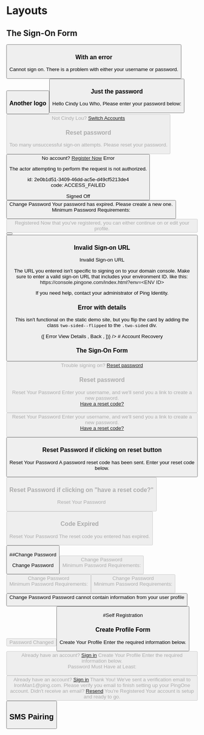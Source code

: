 
# Layouts

## The Sign-On Form

<ComponentDemo>
    <Card>
        <Logo src="ping-logo.svg"/>
        <Form>
            <FloatLabelTextInput label="Username" id="username6"/>
            <FloatLabelPasswordInput label="Password" id="password2"/>
            <div><Checkbox label="Remember me"/></div>
            <Button label="Sign On" type={ButtonTypes.PRIMARY}/>
                <SocialButton label="Login with Facebook" branding={BrandTypes.FACEBOOK} />
                <SocialButton label="Login with Apple" branding={BrandTypes.APPLE} />
                <SocialButton label="Login with Google" branding={BrandTypes.GOOGLE} />
                <SocialButton label="Login with Amazon" branding={BrandTypes.AMAZON} />
                <SocialButton label="Login with Instagram" branding={BrandTypes.INSTAGRAM} />
                <SocialButton label="Login with LinkedIn" branding={BrandTypes.LINKEDIN} />
                <SocialButton label="Login with Microsoft" branding={BrandTypes.MICROSOFT} />
                <SocialButton label="Login with Twitter" branding={BrandTypes.TWITTER} />
                <SocialButton image="./demo/assets/login-demo.png" />
        </Form>
    </Card>
</ComponentDemo>

### With an error
<ComponentDemo>
    <Card>
        <Logo src="ping-logo.svg"/>
        <Feedback type="error">Cannot sign on. There is a problem with either your username or password.</Feedback>
        <Form>
            <FloatLabelTextInput label="Username" id="username7"/>
            <FloatLabelPasswordInput label="Password" id="password3"/>
            <div><Checkbox label="Remember me"/></div>
            <Button label="Sign On" type={ButtonTypes.PRIMARY}/>
        </Form>
    </Card>
</ComponentDemo>

### Another logo
<ComponentDemo>
    <Card>
        <Logo src="jj-logo.png"/>
        <Form>
            <FloatLabelTextInput label="Username" id="username8"/>
            <FloatLabelPasswordInput label="Password" id="password4"/>
            <div><Checkbox label="Remember me"/></div>
            <Button label="Sign On" type={ButtonTypes.PRIMARY}/>
        </Form>
    </Card>
</ComponentDemo>

### Just the password
<ComponentDemo>
    <Card>
        <Logo src="ping-logo.svg"/>
        <Heading>Hello Cindy Lou Who,</Heading>
        <TextBlock>Please enter your password below:</TextBlock>
        <Form>
            <FloatLabelPasswordInput label="Password" id="password5"/>
            <Button label="Sign On" type={ButtonTypes.PRIMARY} disabled/>
        </Form>
        <TextBlock size="small">Not Cindy Lou? <a href="#">Switch Accounts</a></TextBlock>
    </Card>
</ComponentDemo>

### Reset password
<ComponentDemo>
    <Card>
        <Logo src="ping-logo.svg"/>
        <Feedback type="error">Too many unsuccessful sign-on attempts. Please reset your password.</Feedback>
        <Form>
            <Button label="Reset Password" type={ButtonTypes.PRIMARY}/>
        </Form>
        <TextBlock size="small">No account? <a href="#">Register Now</a></TextBlock>
    </Card>
</ComponentDemo>

<ComponentDemo>
    <Card>
        <Logo src="ping-logo.svg"/>
        <IconFeedback type="error">Error</IconFeedback>
        <TextBlock size="small">
            <p>The actor attempting to perform the request is not authorized.</p>
            <p><TextStyle muted>
                id: 2e0b1d51-3409-46dd-ac5e-d49cf5213de4<br />
                code: ACCESS_FAILED
            </TextStyle></p>
        </TextBlock>
    </Card>
</ComponentDemo>

<ComponentDemo>
    <Card>
        <Logo src="ping-logo.svg"/>
        <IconFeedback type="success">Signed Off</IconFeedback>
        <Button label="Sign On"/>
    </Card>
</ComponentDemo>

<ComponentDemo>
    <Card>
        <Logo src="ping-logo.svg"/>
        <Heading>Change Password</Heading>
        <Feedback type="alert">Your password has expired. Please create a new one.</Feedback>
        <Form>
            <FloatLabelPasswordInput label="Current Password" id="password" />
            <FloatLabelPasswordInput label="New Password" id="new">
                <Tooltip>
                    <Heading level={4}>Minimum Password Requirements:</Heading>
                    <Requirements
                        requirements={[
                            {
                                name: '6 characters',
                                status: 'no',
                            },
                            {
                                name: 'At least 1 of ABCDEFGHIJKLMNOPQRSTUVWXYZabcdefghijklmnopqrstuvwxyz',
                                status: 'yes',
                            },
                            {
                                name: '1 lowercase letter',
                                status: 'yes',
                            },
                            {
                                name: '1 number (0-9)',
                                status: 'no',
                            },
                            {
                                name: `Here is a very long requirement that hopefully won't come into play much
                                    but let's still make sure we support having this much content show.`,
                                status: 'no',
                            },
                        ]}
                    />
                </Tooltip>
            </FloatLabelPasswordInput>
            <FloatLabelPasswordInput label="Verify New Password" id="verify" />
            <Button label="Save" type={ButtonTypes.PRIMARY} disabled />
        </Form>
    </Card>
</ComponentDemo>

<ComponentDemo>
    <Card>
        <Logo src="ping-logo.svg"/>
        <IconFeedback type="success" small>Registered</IconFeedback>
        <TextBlock>Now that you've registered, you can either continue on or edit your profile.</TextBlock>
        <ButtonSet>
            <Button label="Edit Profile"/>
            <Button label="Continue" type={ButtonTypes.PRIMARY}/>
        </ButtonSet>
    </Card>
</ComponentDemo>

### Invalid Sign-on URL

<ComponentDemo>
    <Card width="large">
        <Logo src="ping-logo.svg"/>
        <Heading> Invalid Sign-on URL </Heading>
        <TextBlock>
            <p>
                The URL you entered isn't specific to signing on to your domain console.
                Make sure to enter a valid sign-on URL that includes your environment ID.
                like this: <a>https://console.pingone.com/index.html?env=&lt;ENV ID&gt;</a>
            </p>
            <p>
                If you need help, contact your administrator of Ping Identity.
            </p>
        </TextBlock>
    </Card>
</ComponentDemo>

### Error with details

This isn't functional on the static demo site, but you flip the card by adding the class `two-sided--flipped`
to the `.two-sided` div.

<ComponentDemo>
    <TwoSidedDemo
        renderSides={onFlip => ([
            <Card key="front">
                <Logo src="ping-logo.svg"/>
                <IconFeedback type="error">Error</IconFeedback>
                <StepLink onClick={onFlip}>View Details</StepLink>
            </Card>,
            <Card key="back">
                <SerializedData data={{
                    'id': '6c796712-0f16-4062-815a-e0a92f4a2143',
                    'code': 'INVALID_DATA',
                    'details': [
                        {
                            'code': 'EMPTY_VALUE',
                            'target': 'givenName',
                            'message': 'Given name cannot be empty.',
                        },
                        {
                            'code': 'OUT_OF_RANGE',
                            'target': 'age',
                            'message': 'Age must be between 1 and 150',
                            'innerError': {
                                'rangeMinimumValue': '1',
                                'rangeMaximumValue': '150',
                            }
                        },
                    ]
                }} />
                <StepLink type="back" onClick={onFlip}>Back</StepLink>
            </Card>,
        ])}
    />
</ComponentDemo>
# Account Recovery

### The Sign-On Form

<ComponentDemo>
    <Card>
        <Logo src="ping-logo.svg"/>
        <Form>
            <FloatLabelTextInput label="Username" id="username9"/>
            <FloatLabelPasswordInput label="Password" id="password6"/>
            <Button label="Sign On" type={ButtonTypes.PRIMARY} disabled/>
        </Form>
        <TextBlock size="small">Trouble signing on? <a href="#">Reset password</a></TextBlock>
    </Card>
</ComponentDemo>

### Reset password
<ComponentDemo>
    <Card>
        <Logo src="ping-logo.svg"/>
        <Heading>
            Reset Your Password
        </Heading>
        <TextBlock>
            Enter your username, and we'll send you a link to create a new password.
        </TextBlock>
        <Form margin="small">
            <FloatLabelTextInput label="Username" id="username10"/>
            <TextBlock size="small-right"><a href="#">Have a reset code?</a></TextBlock>
            <Button label="Reset" type={ButtonTypes.PRIMARY} disabled/>
        </Form>
    </Card>
</ComponentDemo>

<ComponentDemo>
    <Card>
        <Logo src="ping-logo.svg"/>
        <Heading>
            Reset Your Password
        </Heading>
        <TextBlock>
            Enter your username, and we'll send you a link to create a new password.
        </TextBlock>
        <Form margin="small">
            <FloatLabelTextInput label="Username" id="username11" defaultValue="IronMan@gmail.com"/>
            <TextBlock size="small-right"><a href="#">Have a reset code?</a></TextBlock>
            <Button label="Reset" type={ButtonTypes.PRIMARY}/>
        </Form>
    </Card>
</ComponentDemo>

### Reset Password if clicking on reset button
<ComponentDemo>
    <Card>
        <Logo src="ping-logo.svg"/>
        <Heading>
            Reset Your Password
        </Heading>
        <TextBlock>
            A password reset code has been sent. Enter your reset code below.
        </TextBlock>
        <Form>
            <FloatLabelTextInput label="Reset Code"/>
            <Button label="Reset" type={ButtonTypes.PRIMARY} disabled/>
        </Form>
    </Card>
</ComponentDemo>

### Reset Password if clicking on "have a reset code?"
<ComponentDemo>
    <Card>
        <Logo src="ping-logo.svg"/>
        <Heading>
            Reset Your Password
        </Heading>
        <Form>
            <FloatLabelTextInput label="Reset Code"/>
            <Button label="Reset" type={ButtonTypes.PRIMARY} disabled/>
        </Form>
    </Card>
</ComponentDemo>



### Code Expired
<ComponentDemo>
    <Card>
        <Logo src="ping-logo.svg"/>
        <Heading>
            Reset Your Password
        </Heading>
        <Feedback type="error">
            The reset code you entered has expired.
        </Feedback>
        <Form>
            <FloatLabelTextInput label="Username" id="username12" defaultValue="IronMan@gmail.com"/>
            <Button label="Send New Code" type={ButtonTypes.PRIMARY}/>
        </Form>
    </Card>
</ComponentDemo>

##Change Password


<ComponentDemo>
    <Card>
        <Logo src="ping-logo.svg"/>
        <Heading>Change Password</Heading>
        <Form>
            <FloatLabelPasswordInput label="New Password" id="newPwd1" />
            <FloatLabelPasswordInput label="Verify New Password" id="verifyPwd1" />
            <Button label="Save" type={ButtonTypes.PRIMARY} disabled />
        </Form>
    </Card>
</ComponentDemo>

<ComponentDemo>
    <Card>
        <Logo src="ping-logo.svg"/>
        <Heading>Change Password</Heading>
        <Form>
            <FloatLabelPasswordInput label="New Password" id="newPwD2" defaultValue="eightPassword">
                <Tooltip>
                    <Heading level={4}>Minimum Password Requirements:</Heading>
                    <Requirements
                        requirements={[
                            {
                                name: '8 characters',
                                status: 'yes',
                            },
                            {
                                name: 'At least 1 special character',
                                status: 'no',
                            },
                            {
                                name: '1 UPPERCASE Character',
                                status: 'yes',
                            },
                            {
                                name: '1 number (0-9)',
                                status: 'no',
                            },
                        ]}
                    />
                </Tooltip>
            </FloatLabelPasswordInput>
            <FloatLabelPasswordInput label="Verify New Password" id="verifyPwd2" />
            <Button label="Save" type={ButtonTypes.PRIMARY} disabled />
        </Form>
    </Card>
</ComponentDemo>

<ComponentDemo>
    <Card>
        <Logo src="ping-logo.svg"/>
        <Heading>Change Password</Heading>
        <Form>
            <FloatLabelPasswordInput label="New Password" id="newPwD3" defaultValue="eightPassword" success>
                <Tooltip>
                    <Heading level={4}>Minimum Password Requirements:</Heading>
                    <Requirements
                        requirements={[
                            {
                                name: '8 characters',
                                status: 'yes',
                            },
                            {
                                name: 'At least 1 special character',
                                status: 'no',
                            },
                            {
                                name: '1 UPPERCASE Character',
                                status: 'yes',
                            },
                            {
                                name: '1 number (0-9)',
                                status: 'no',
                            },
                        ]}
                    />
                </Tooltip>
            </FloatLabelPasswordInput>
            <FloatLabelPasswordInput label="Verify New Password" id="verifyPwd3" defaultValue="eightPa"/>
            <Button label="Save" type={ButtonTypes.PRIMARY} disabled />
        </Form>
    </Card>
</ComponentDemo>

<ComponentDemo>
    <Card>
        <Logo src="ping-logo.svg"/>
        <Heading>Change Password</Heading>
        <Form>
            <FloatLabelPasswordInput label="New Password" id="newPwD4" defaultValue="eightPassword" success>
                <Tooltip>
                    <Heading level={4}>Minimum Password Requirements:</Heading>
                    <Requirements
                        requirements={[
                            {
                                name: '8 characters',
                                status: 'yes',
                            },
                            {
                                name: 'At least 1 special character',
                                status: 'no',
                            },
                            {
                                name: '1 UPPERCASE Character',
                                status: 'yes',
                            },
                            {
                                name: '1 number (0-9)',
                                status: 'no',
                            },
                        ]}
                    />
                </Tooltip>
            </FloatLabelPasswordInput>
            <FloatLabelPasswordInput label="Verify New Password" id="verifyPwd4" defaultValue="eightPassword" success/>
            <Button label="Save" type={ButtonTypes.PRIMARY}/>
        </Form>
    </Card>
</ComponentDemo>

<ComponentDemo>
    <Card>
        <Logo src="ping-logo.svg"/>
        <Heading>Change Password</Heading>
        <Feedback type="error">
            Password cannot contain information from your user profile
        </Feedback>
        <Form>
            <FloatLabelPasswordInput label="New Password" id="newPwD5" defaultValue="eightPassword">
            </FloatLabelPasswordInput>
            <FloatLabelPasswordInput label="Verify New Password" id="verifyPwd5" defaultValue="eightPassword"/>
            <Button label="Save" type={ButtonTypes.PRIMARY} disabled />
        </Form>
    </Card>
</ComponentDemo>

<ComponentDemo>
    <Card>
        <Logo src="ping-logo.svg"/>
        <IconFeedback type="success" medium>Password Changed</IconFeedback>
        <Button label="Continue" type={ButtonTypes.SECONDARY}/>
    </Card>
</ComponentDemo>

#Self Registration

### Create Profile Form
<ComponentDemo>
    <Card>
        <Logo src="ping-logo.svg"/>
        <Heading>Create Your Profile</Heading>
        <TextBlock size="small">Enter the required information below.</TextBlock>
        <Form spacing="large" >
            <Stack size="small">
                <FloatLabelTextInput label="First Name" id="firstname1"/>
                <FloatLabelTextInput label="Last Name" id="lastname1"/>
            </Stack>
            <Stack size="small">
                <FloatLabelTextInput label="Username" id="username13"/>
                <FloatLabelTextInput label="Email Address" id="email1"/>
            </Stack>
            <Stack size="small">
                <FloatLabelPasswordInput label="Password" id="newPwd6"/>
                <FloatLabelPasswordInput label="Verify New Password" id="verifyPwd6"/>
            </Stack>
            <Button label="Save" type={ButtonTypes.PRIMARY} disabled/>
        </Form>
        <TextBlock size="small">Already have an account? <a href="#">Sign in</a></TextBlock>
    </Card>
</ComponentDemo>

<ComponentDemo>
    <Card>
        <Logo src="ping-logo.svg"/>
        <Heading>Create Your Profile</Heading>
        <TextBlock size="small">Enter the required information below.</TextBlock>
        <Form spacing="large">
            <Stack size="small">
                <FloatLabelTextInput label="First Name" id="firstname2" defaultValue="Tony"/>
                <FloatLabelTextInput label="Last Name" id="lastname2" defaultValue="Stark"/>
            </Stack>
            <Stack size="small">
                <FloatLabelTextInput label="Username" id="username14" defaultValue="IronMan1"/>
                <FloatLabelTextInput label="Email Address" id="email2" defaultValue="IronMan1@ping.com"/>
            </Stack>
            <Stack size="small">
                <FloatLabelPasswordInput label="Password" id="newPwd7" defaultValue="Hello">
                        <Tooltip>
                        <Heading level={4}>Password Must Have at Least:</Heading>
                        <Requirements
                            requirements={[
                                {
                                    name: '8 characters',
                                    status: 'error',
                                },
                                {
                                    name: '1 UPPERCASE letter',
                                    status: 'yes',
                                },
                                {
                                    name: '1 lowercase letter',
                                    status: 'yes',
                                },
                                {
                                    name: '1 number (0-9)',
                                    status: 'error',
                                },
                            ]}
                        />
                    </Tooltip>
                </FloatLabelPasswordInput>
                <FloatLabelPasswordInput label="Verify New Password" id="verifyPwd7"/>
            </Stack>
            <Button label="Save" type={ButtonTypes.PRIMARY} disabled/>
        </Form>
        <TextBlock size="small">Already have an account? <a href="#">Sign in</a></TextBlock>
    </Card>
</ComponentDemo>

<ComponentDemo>
    <Card>
        <Logo src="ping-logo.svg"/>
        <Heading>Thank You!</Heading>
        <TextBlock>
            We've sent a verification email to IronMan1@ping.com.
            Please verify you email to finish setting up your PingOne account.
        </TextBlock>
        <TextBlock size="small">Didn't receive an email? <a href="#">Resend</a></TextBlock>
    </Card>
</ComponentDemo>

<ComponentDemo>
    <Card>
        <Logo src="ping-logo.svg"/>
        <IconFeedback type="success" small>You're Registered</IconFeedback>
        <TextBlock spacing="xxlarge">Your account is setup and ready to go.</TextBlock>
        <Button label="Sign On" type={ButtonTypes.PRIMARY}/>
    </Card>
</ComponentDemo>

## SMS Pairing
<ComponentDemo>
    <SmsPairingDemo />
</ComponentDemo>
